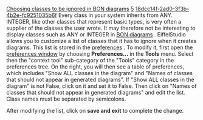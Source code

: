 [[Property:title|Choosing classes to be ignored in BON diagrams]]
[[Property:weight|5]]
[[Property:uuid|18dcc14f-2ad0-3f3b-4b2e-fc9251035b6f]]
Every class in your system inherits from <eiffel>ANY</eiffel>. <eiffel>INTEGER</eiffel>, like other classes that represent basic types, is very often a supplier of the classes the user wrote. It may therefore not be interesting to display classes such as <eiffel>ANY</eiffel> or <eiffel>INTEGER</eiffel> in [[Diagram tool: Introduction|BON diagrams]] . 
EiffelStudio allows you to customize a list of classes that it has to ignore when it creates diagrams. This list is stored in the [[EiffelStudio preferences: Introduction|preferences]] . To modify it, first open the [[Preference window overview|preferences window]]  by choosing '''Preferences...''' in the '''Tools''' menu. Select then the "context tool" sub-category of the "Tools" category in the preferences tree. On the right, you will then see a table of preferences, which includes "Show ALL classes in the diagram" and "Names of classes that should not appear in generated diagrams". If "Show ALL classes in the diagram" is not False, click on it and set it to False. Then click on "Names of classes that should not appear in generated diagrams" and edit the list. Class names must be separated by semicolons. 

After modifying the list, click on '''save and exit''' to complete the change. 

{{seealso| '''See Also''' <br/>
[[Preference window overview|Preference window description]]  <br/>
[[EiffelStudio preferences: Introduction|Preferences reference]]  }}





